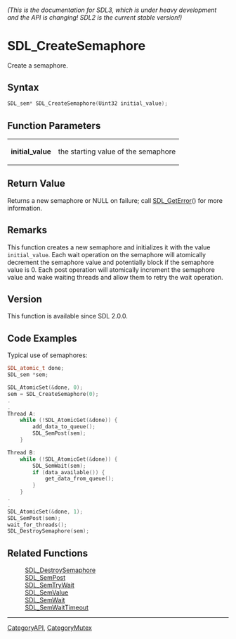 ====== (This is the documentation for SDL3, which is under heavy development and the API is changing! SDL2 is the current stable version!) ======
= SDL_CreateSemaphore =

Create a semaphore.

== Syntax ==

<syntaxhighlight lang='c'>
SDL_sem* SDL_CreateSemaphore(Uint32 initial_value);
</syntaxhighlight>

== Function Parameters ==

{|
|'''initial_value'''
|the starting value of the semaphore
|}

== Return Value ==

Returns a new semaphore or NULL on failure; call [[SDL_GetError]]() for
more information.

== Remarks ==

This function creates a new semaphore and initializes it with the value
<code>initial_value</code>. Each wait operation on the semaphore will
atomically decrement the semaphore value and potentially block if the
semaphore value is 0. Each post operation will atomically increment the
semaphore value and wake waiting threads and allow them to retry the wait
operation.

== Version ==

This function is available since SDL 2.0.0.

== Code Examples ==

<!-- # Begin Semaphore Example -->
Typical use of semaphores:
<syntaxhighlight lang='c++'>
SDL_atomic_t done;
SDL_sem *sem;

SDL_AtomicSet(&done, 0);
sem = SDL_CreateSemaphore(0);
.
.
Thread A:
    while (!SDL_AtomicGet(&done)) {
        add_data_to_queue();
        SDL_SemPost(sem);
    }

Thread B:
    while (!SDL_AtomicGet(&done)) {
        SDL_SemWait(sem);
        if (data_available()) {
            get_data_from_queue();
        }
    }
.
.
SDL_AtomicSet(&done, 1);
SDL_SemPost(sem);
wait_for_threads();
SDL_DestroySemaphore(sem);
</syntaxhighlight>
<!-- # End Semaphore Example -->

== Related Functions ==

:[[SDL_DestroySemaphore]]
:[[SDL_SemPost]]
:[[SDL_SemTryWait]]
:[[SDL_SemValue]]
:[[SDL_SemWait]]
:[[SDL_SemWaitTimeout]]

----
[[CategoryAPI]], [[CategoryMutex]]



